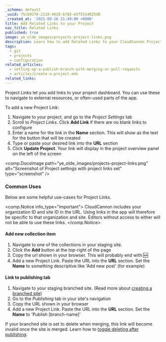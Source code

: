 ```yaml
---
_schema: default
_uuid: 75cb9276-2110-4629-b783-e5f5514025d8
_created_at: '2021-09-26 21:49:00 +0000'
title: Add Related Links to your Project
nav_title: Related Links
published: true
image: ye_olde_images/projects-project-links.png
description: Learn how to add Related Links to your CloudCannon Project page.
tags:
  - git
  - projects
  - configuration
related_articles:
  - setting-up-a-publish-branch-with-merging-or-pull-requests
  - articles/create-a-project.mdx
related_links:
---
```

Project Links let you add links to your project dashboard. You can use these to navigate to external resources, or often-used parts of the app.

To add a new Project Link:

1. Navigate to your project, and go to the *Project Settings* tab
2. Scroll to *Project Links*. Click **Add Link** if there are no blank links to configure
3. Enter a name for the link in the **Name** section. This will show as the text for the button that will be created
4. Type or paste your desired link into the **URL** section
5. Click **Update Project**. Your link will display in the project overview panel on the left of the screen

<comp.DocsImage path="ye_olde_images/projects-project-links.png" alt="Screenshot of Project settings with project links set" type="screenshot" />

### Common Uses
Below are some helpful use-cases for Project Links.

<comp.Notice info_type="important">
  CloudCannon includes your organization ID and site ID in the URL. Using links in the app will therefore be specific to that organization and site. Editors without access to either will not be able to use these links.
</comp.Notice>

#### Add new collection item
1. Navigate to one of the collections in your staging site.
2. Click the **Add** button at the top-right of the page
3. Copy the url shown in your browser. This will probably end with 🆕
4. Add a new Project Link. Paste the URL into the **URL** section. Set the **Name** to something descriptive like 'Add new post' (for example)

#### Link to publishing tab
1. Navigate to your staging branched site. (Read more about [creating a branched site](/documentation/articles/enabling-editor-branching-with-projects/#branching))
2. Go to the *Publishing* tab in your site's navigation
3. Copy the URL shown in your browser
4. Add a new Project Link. Paste the URL into the **URL** section. Set the **Name** to 'Publish \[branch-name\]'

If your branched site is set to delete when merging, this link will become invalid once the site is merged. Learn how to [toggle deleting after publishing](/documentation/articles/setting-up-a-publish-branch-with-merging-or-pull-requests/#delete-after-publish).
